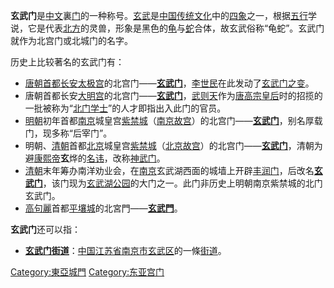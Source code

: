 '''玄武门'''是[[中文|中文]]裏[[門_(建築物)|门]]的一种称号。[[玄武|玄武]]是[[中华文明|中国传统文化]]中的[[四象|四象]]之一，根据[[五行|五行]]学说，它是代表[[北方|北方]]的灵兽，形象是黑色的[[龟|龟]]与[[蛇|蛇]]合体，故玄武俗称“龟蛇”。玄武门就作为北宫门或北城门的名字。 

历史上比较著名的玄武门有： 

*[[唐朝|唐朝]][[首都|首都]][[长安|长安]][[太极宫|太极宫]]的北宫门——'''[[玄武门_(太极宫)|玄武门]]'''，[[李世民|李世民]]在此发动了[[玄武门之变|玄武门之变]]。
*唐朝首都长安[[大明宫|大明宫]]的北宫门——'''[[玄武门_(大明宫)|玄武门]]'''，[[武则天|武则天]]作为[[唐高宗|唐高宗]][[皇后|皇后]]时的招揽的一批被称为“[[北门学士|北门学士]]”的人才即指出入此门的官员。
*[[明朝|明朝]]初年首都[[南京|南京]]城皇宫[[紫禁城|紫禁城]]（[[南京故宫|南京故宫]]）的北宫门——'''[[南京故宫|玄武门]]'''，别名厚载门，现多称“后宰门”。
*明朝、[[清朝|清朝]]首都[[北京|北京]]城皇宫[[紫禁城|紫禁城]]（[[北京故宫|北京故宫]]）的北宫门——'''[[玄武门_(北京)|玄武门]]'''，清朝为避[[康熙帝|康熙帝]]'''玄'''烨的[[避讳|名讳]]，改称[[神武门|神武门]]。
*[[清朝|清朝]]末年筹办南洋劝业会，在[[南京|南京]]玄武湖西面的城墙上开辟[[丰润门|丰润门]]，后改名'''[[玄武门_(南京)|玄武门]]'''，该门现为[[玄武湖公园|玄武湖公园]]的大门之一。此门非历史上明朝南京紫禁城的北门玄武门。
*[[高句麗|高句麗]]首都[[平壤城_(高句麗)|平壤城]]的北宮門——'''[[玄武門_(平壤市)|玄武門]]'''。

'''玄武门'''还可以指：

*'''[[玄武门街道|玄武门街道]]'''：[[中国|中国]][[江苏省|江苏省]][[南京市|南京市]][[玄武区|玄武区]]的一條[[街道|街道]]。

{{disambig|Cat=三字中國相關消歧義}}

[[Category:東亞城門|Category:東亞城門]]
[[Category:东亚宫门|Category:东亚宫门]]